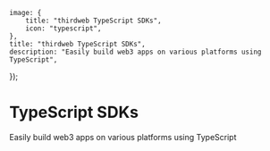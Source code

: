 
	image: {
		title: "thirdweb TypeScript SDKs",
		icon: "typescript",
	},
	title: "thirdweb TypeScript SDKs",
	description: "Easily build web3 apps on various platforms using TypeScript",
});

# TypeScript SDKs

Easily build web3 apps on various platforms using TypeScript

<Grid>

<ArticleIconCard
	title="TypeScript SDK"
	icon={TypeScriptIcon}
	href="/typescript/latest"
/>

<ArticleIconCard title="React SDK" icon={ReactIcon} href="/react/latest" />

<ArticleIconCard
	title="React Native SDK"
	icon={ReactIcon}
	href="/react-native/latest"
/>

<ArticleIconCard
	title="Wallet SDK"
	icon={TypeScriptIcon}
	href="/wallet-sdk/latest"
/>

<ArticleIconCard
	title="Storage SDK"
	icon={TypeScriptIcon}
	href="/storage-sdk/latest"
/>

</Grid>

<div className="h-8" />

<Stack>

<ArticleIconCard
	title="Try Alpha SDK"
	icon={FlaskConicalIcon}
	href="/typescript/v5"
	description="We are currently working on a new Unified TypeScript SDK. Try it out and give us feedback!"
/>

</Stack>
